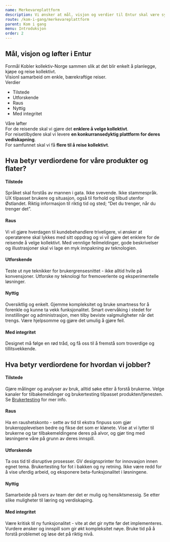 ```yaml
---
name: Merkevareplattform
description: Vi ønsker at mål, visjon og verdier til Entur skal være synlige og tilstede i brukeropplevelsen til våre kunder.
route: /kom-i-gang/merkevareplattform
parent: Kom i gang
menu: Introduksjon
order: 2
---
```



<PageHeader title="Merkevareplattform" />

## Mål, visjon og løfter i Entur

<div className="designprinsipper-top-grid">
  <div className="designprinsipper-grey-box designprinsipper-three-grid">
    <Heading3>Formål</Heading3>
    Kobler kollektiv-Norge sammen slik at det blir enkelt å planlegge, kjøpe og reise
    kollektivt.
  </div>
  <div className="designprinsipper-grey-box designprinsipper-three-grid">
    <Heading3>Vision</Heading3>I samarbeid om enkle, bærekraftige reiser.
  </div>
  <div className="designprinsipper-grey-box designprinsipper-three-grid">
    <Heading3>Verdier</Heading3>
    <ul>
      <li>Tilstede</li>
      <li>Utforskende</li>
      <li>Raus</li>
      <li>Nyttig</li>
      <li>Med integritet</li>
    </ul>
  </div>
  <div className="designprinsipper-grey-box designprinsipper-wide-grid">
    <Heading3>Våre løfter</Heading3>
    <div className="designprinsipper-lofter">
      For de reisende skal vi gjøre det
      <strong> enklere å velge kollektivt</strong>.
    </div>
    <div className="designprinsipper-lofter">
      For reisetilbydere skal vi levere
      <strong> en konkurransedyktig plattform for deres vediskapning</strong>.
    </div>
    <div className="designprinsipper-lofter">
      For samfunnet skal vi få <strong>flere til å reise kollektivt</strong>.
    </div>
  </div>
</div>

## Hva betyr verdiordene for våre produkter og flater?

#### Tilstede

Språket skal forstås av mannen i gata. Ikke svevende. Ikke stammespråk. UX tilpasset brukere og situasjon, også til forhold og tilbud utenfor Østlandet. Riktig informasjon til riktig tid og sted;
“Det du trenger, når du trenger det”.

#### Raus

Vi vil gjøre hverdagen til kundebehandlere triveligere, vi ønsker at operatørene skal lykkes med sitt oppdrag og vi vil gjøre det enklere for de reisende å velge kollektivt. Med vennlige feilmeldinger, gode beskrivelser og illustrasjoner skal vi lage en myk innpakning av teknologien.

#### Utforskende

Teste ut nye teknikker for brukergrensesnittet - ikke alltid hvile på konvensjoner. Utforske ny teknologi for fremoverlente og eksperimentelle løsninger.

#### Nyttig

Oversiktlig og enkelt. Gjemme kompleksitet og bruke smartness for å forenkle og kunne ta vekk funksjonalitet. Smart overvåking i stedet for innstillinger og administrasjon, men tilby beviste valgmuligheter når det trengs. Være hjelpsomme og gjøre det umulig å gjøre feil.

#### Med integritet

Designet må følge en rød tråd, og få oss til å fremstå som troverdige og tillitsvekkende.

## Hva betyr verdiordene for hvordan vi jobber?

#### Tilstede

Gjøre målinger og analyser av bruk, alltid søke etter å forstå brukerne. Velge kanaler for tilbakemeldinger og brukertesting tilpasset produkten/tjenesten. Se [Brukertesting](https://design.entur.org/design-prinsipper/brukertesting) for mer info.

#### Raus

Ha en raushetskonto - sette av tid til ekstra finpuss som gjør brukeropplevelsen bedre og fikse det som er klønete. Vise at vi lytter til brukerne og tar tilbakemeldingene deres på alvor, og gjør ting med løsningene våre på grunn av deres innspill.

#### Utforskende

Ta oss tid til disruptive prosesser. GV designsprinter for innovasjon innen egnet tema. Brukertesting for fot i bakken og ny retning. Ikke være redd for å vise uferdig arbeid, og eksponere beta-funksjonalitet i løsningene.

#### Nyttig

Samarbeide på tvers av team der det er mulig og hensiktsmessig. Se etter slike muligheter til læring og verdiskaping.

#### Med integritet

Være kritisk til ny funksjonalitet - vite at det gir nytte før det implementeres. Vurdere ønsker og innspill som gir økt kompleksitet nøye. Bruke tid på å forstå problemet og løse det på riktig nivå.
